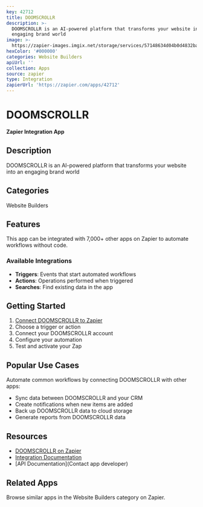 ```yaml
---
key: 42712
title: DOOMSCROLLR
description: >-
  DOOMSCROLLR is an AI-powered platform that transforms your website into an
  engaging brand world
image: >-
  https://zapier-images.imgix.net/storage/services/57148634d04b0d4832ba64a4c9415108.png?auto=format%2Ccompress&ixlib=python-3.0.0&q=50
hexColor: '#000000'
categories: Website Builders
apiUrl: ''
collection: Apps
source: zapier
type: Integration
zapierUrl: 'https://zapier.com/apps/42712'
---
```

# DOOMSCROLLR

**Zapier Integration App**

## Description

DOOMSCROLLR is an AI-powered platform that transforms your website into an engaging brand world

## Categories

Website Builders

## Features

This app can be integrated with 7,000+ other apps on Zapier to automate workflows without code.

### Available Integrations

- **Triggers**: Events that start automated workflows
- **Actions**: Operations performed when triggered
- **Searches**: Find existing data in the app

## Getting Started

1. [Connect DOOMSCROLLR to Zapier](https://zapier.com/apps/42712)
2. Choose a trigger or action
3. Connect your DOOMSCROLLR account
4. Configure your automation
5. Test and activate your Zap

## Popular Use Cases

Automate common workflows by connecting DOOMSCROLLR with other apps:

- Sync data between DOOMSCROLLR and your CRM
- Create notifications when new items are added
- Back up DOOMSCROLLR data to cloud storage
- Generate reports from DOOMSCROLLR data

## Resources

- [DOOMSCROLLR on Zapier](https://zapier.com/apps/42712)
- [Integration Documentation](https://zapier.com/apps/42712/integrations)
- [API Documentation](Contact app developer)

## Related Apps

Browse similar apps in the Website Builders category on Zapier.
